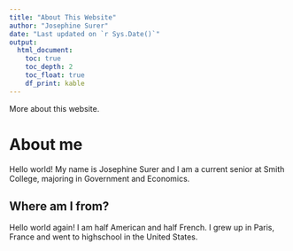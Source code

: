 ```yaml
---
title: "About This Website"
author: "Josephine Surer"
date: "Last updated on `r Sys.Date()`"
output:
  html_document:
    toc: true
    toc_depth: 2
    toc_float: true
    df_print: kable
---
```


More about this website.

# About me

Hello world!
My name is Josephine Surer and I am a current senior at Smith College, majoring in Government and Economics. 

## Where am I from?

Hello world again!
I am half American and half French. I grew up in Paris, France and went to highschool in the United States. 